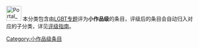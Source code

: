 [[Image:Portal_LGBT.svg|40px]] 本分类包含由[[Wikipedia:LGBT专题|LGBT专题]]评为'''小作品级'''的条目，评级后的条目会自动归入对应的子分类，详见[[Wikipedia:LGBT专题/评级|评级指南]]。
{{catmore1|[[Wikipedia:LGBT专题|Wikipedia:LGBT专题]]}}
{{Articles by Quality| topic=LGBT|project=LGBT|format=TOC}}
{{Wikipedia category}}
{{emptycat}}
[[Category:小作品级条目|Category:小作品级条目]]